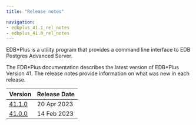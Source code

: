 ```yaml
---
title: "Release notes"

navigation: 
- edbplus_41.1_rel_notes
- edbplus_41.0_rel_notes
---
```


EDB\*Plus is a utility program that provides a command line interface to EDB Postgres Advanced Server.

The EDB\*Plus documentation describes the latest version of EDB\*Plus Version 41. The release notes provide information on what was new in each release. 

|                Version                | Release Date |
| ------------------------------------- | ------------ |
| [41.1.0](edbplus_41.1_rel_notes.mdx) | 20 Apr 2023 |
| [41.0.0](edbplus_41.0_rel_notes.mdx) | 14 Feb 2023 |
